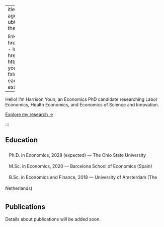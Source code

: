  ---
title: "Harrison Yongjoon Youn"
pagetitle: "Harrison Yongjoon Youn"
subtitle: "Economics PhD Candidate at the Ohio State University"

  links:
    - icon: github
      aria-label: GitHub
      href: https://github.com/harrisonyoun
    - icon: linkedin
      aria-label: LinkedIn
      href: https://www.linkedin.com/in/harrison-youn/
page-layout: full
execute:
  freeze: false
  echo: false
  warning: false
header-includes: |
  <link rel="preconnect" href="https://fonts.googleapis.com">
  <link rel="preconnect" href="https://fonts.gstatic.com" crossorigin>
  <link href="https://fonts.googleapis.com/css2?family=Petrona:wght@400;700&family=Red+Hat+Text:wght@400;700&display=swap" rel="stylesheet">
  <link rel="stylesheet" href="assets/index.css">
resources:
  - assets/index.css
---
  
Hello! I'm Harrison Youn, an Economics PhD candidate researching Labor Economics, Health Economics, and Economics of Science and Innovation.

[Explore my research →](/research){.about-links .subtitle}

:::


## Education
<div style="line-height: 2.5;">
 <i class="bi bi-mortarboard-fill"></i>&nbsp;&nbsp; Ph.D. in Economics, 2028 (expected) — The Ohio State University <br>
 <i class="bi bi-mortarboard-fill"></i>&nbsp;&nbsp; M.Sc. in Economics, 2020 — Barcelona School of Economics (Spain) <br>
 <i class="bi bi-mortarboard-fill"></i>&nbsp;&nbsp; B.Sc. in Economics and Finance, 2018 — University of Amsterdam (The Netherlands)
</div>

## Publications

Details about publications will be added soon.
